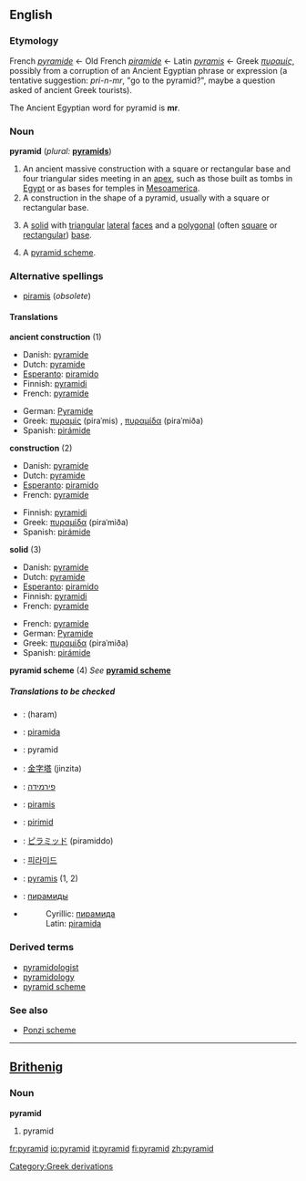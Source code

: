 {{wikipedia}}
==English==

===Etymology===
French ''[[pyramide]]'' ← Old French ''[[piramide]]'' ← Latin ''[[pyramis]]'' ← Greek ''[[πυραμίς]]'', possibly from a corruption of an Ancient Egyptian phrase or expression (a tentative suggestion: ''pri-n-mr'', "go to the pyramid?", maybe a question asked of ancient Greek tourists).

The Ancient Egyptian word for pyramid is '''mr'''.

===Noun===
'''pyramid''' (''plural:'' '''[[pyramids]]''')
#An ancient massive construction with a square or rectangular base and four triangular sides meeting in an [[apex]], such as those built as tombs in [[Egypt]] or as bases for temples in [[Mesoamerica]].
#A construction in the shape of a pyramid, usually with a square or rectangular base.
#{{geometry}} A [[solid]] with [[triangular]] [[lateral]] [[face]]s and a [[polygonal]] (often [[square]] or [[rectangular]]) [[base]].
#A [[pyramid scheme]].
{{seeCites}}

===Alternative spellings===
*[[piramis]] (''obsolete'')

====Translations====
'''ancient construction''' (1)
{{top}}
*Danish: [[pyramide]] {{c}}
*Dutch: [[pyramide]] {{f}}
*[[Esperanto]]: [[piramido]]
*Finnish: [[pyramidi]]
*French: [[pyramide]] {{f}}
{{mid}}
*German: [[Pyramide]]
*Greek: [[πυραμίς]] (piraˈmis) {{f}}, [[πυραμίδα]] (piraˈmiða) {{f}}
*Spanish: [[pirámide]]
{{bottom}}

'''construction''' (2)
{{top}}
*Danish: [[pyramide]] {{c}}
*Dutch: [[pyramide]] {{f}}
*[[Esperanto]]: [[piramido]]
*French: [[pyramide]] {{f}}
{{mid}}
*Finnish: [[pyramidi]]
*Greek: [[πυραμίδα]] (piraˈmiða) {{f}}
*Spanish: [[pirámide]]
{{bottom}}

'''solid''' (3)
{{top}}
*Danish: [[pyramide]] {{c}}
*Dutch: [[pyramide]] {{f}}
*[[Esperanto]]: [[piramido]]
*Finnish: [[pyramidi]]
*French: [[pyramide]] {{f}}
{{mid}}
*French: [[pyramide]] {{f}}
*German: [[Pyramide]]
*Greek: [[πυραμίδα]] (piraˈmiða) {{f}}
*Spanish: [[pirámide]]
{{bottom}}

'''pyramid scheme''' (4)
''See'' '''[[pyramid scheme]]'''

=====Translations to be checked=====
<!--Remove this section once all of the translations below have been moved into the tables above.-->
{{checktrans}}

*{{ttbc|Arabic}}: {{ARchar|[[هرم]]}} (haram)
*{{ttbc|Bosnian}}: [[piramida]] {{f}}
*{{ttbc|Brithenig}}: pyramid {{f}}
*{{ttbc|Chinese}}: [[金字塔]] (jinzita)
*{{ttbc|Hebrew}}: [[פירמידה]] {{f}}
*{{ttbc|Hungarian}}: [[piramis]]
*{{ttbc|Irish}}: [[pirimid]]
*{{ttbc|Japanese}}: [[ピラミッド]] (piramiddo)
*{{ttbc|Korean}}: [[피라미드]]
*{{ttbc|Latin}}: [[pyramis]] {{f}} (1, 2)
*{{ttbc|Russian}}: [[пирамиды]]
*{{ttbc|Serbian}}
*:Cyrillic: [[пирамида]] {{f}}
*:Latin: [[piramida]] {{f}}

===Derived terms===
*[[pyramidologist]]
*[[pyramidology]]
*[[pyramid scheme]]

===See also===
*[[Ponzi scheme]]

----

==[[Brithenig]]==

===Noun===
'''pyramid'''
#pyramid<!--in which sense(s)?-->

[[Category:Greek derivations]]

[[fr:pyramid]]
[[io:pyramid]]
[[it:pyramid]]
[[fi:pyramid]]
[[zh:pyramid]]